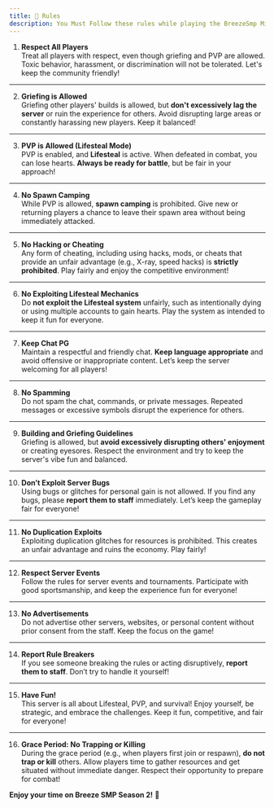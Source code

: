 ```yaml
---
title: 📜 Rules
description: You Must Follow these rules while playing the BreezeSmp Minecraft Server
---
```


1. **Respect All Players**  
Treat all players with respect, even though griefing and PVP are allowed. Toxic behavior, harassment, or discrimination will not be tolerated. Let's keep the community friendly!

---

2. **Griefing is Allowed**  
Griefing other players' builds is allowed, but **don't excessively lag the server** or ruin the experience for others. Avoid disrupting large areas or constantly harassing new players. Keep it balanced!

---

3. **PVP is Allowed (Lifesteal Mode)**  
PVP is enabled, and **Lifesteal** is active. When defeated in combat, you can lose hearts. **Always be ready for battle**, but be fair in your approach!

---

4. **No Spawn Camping**  
While PVP is allowed, **spawn camping** is prohibited. Give new or returning players a chance to leave their spawn area without being immediately attacked.

---

5. **No Hacking or Cheating**  
Any form of cheating, including using hacks, mods, or cheats that provide an unfair advantage (e.g., X-ray, speed hacks) is **strictly prohibited**. Play fairly and enjoy the competitive environment!

---

6. **No Exploiting Lifesteal Mechanics**  
Do **not exploit the Lifesteal system** unfairly, such as intentionally dying or using multiple accounts to gain hearts. Play the system as intended to keep it fun for everyone.

---

7. **Keep Chat PG**  
Maintain a respectful and friendly chat. **Keep language appropriate** and avoid offensive or inappropriate content. Let’s keep the server welcoming for all players!

---

8. **No Spamming**  
Do not spam the chat, commands, or private messages. Repeated messages or excessive symbols disrupt the experience for others.

---

9. **Building and Griefing Guidelines**  
Griefing is allowed, but **avoid excessively disrupting others' enjoyment** or creating eyesores. Respect the environment and try to keep the server's vibe fun and balanced.

---

10. **Don’t Exploit Server Bugs**  
Using bugs or glitches for personal gain is not allowed. If you find any bugs, please **report them to staff** immediately. Let’s keep the gameplay fair for everyone!

---

11. **No Duplication Exploits**  
Exploiting duplication glitches for resources is prohibited. This creates an unfair advantage and ruins the economy. Play fairly!

---

12. **Respect Server Events**  
Follow the rules for server events and tournaments. Participate with good sportsmanship, and keep the experience fun for everyone!

---

13. **No Advertisements**  
Do not advertise other servers, websites, or personal content without prior consent from the staff. Keep the focus on the game!

---

14. **Report Rule Breakers**  
If you see someone breaking the rules or acting disruptively, **report them to staff**. Don’t try to handle it yourself!

---

15. **Have Fun!**  
This server is all about Lifesteal, PVP, and survival! Enjoy yourself, be strategic, and embrace the challenges. Keep it fun, competitive, and fair for everyone!

---

16. **Grace Period: No Trapping or Killing**  
During the grace period (e.g., when players first join or respawn), **do not trap or kill** others. Allow players time to gather resources and get situated without immediate danger. Respect their opportunity to prepare for combat!

**Enjoy your time on Breeze SMP Season 2!** 🎉
